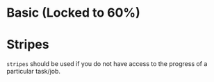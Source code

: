 
<Meta title="Loaders/ProgressBar" component={ProgressBar} />

# Basic (Locked to 60%)

<Canvas>
	<Story name="ProgressBar">
        <ProgressBar progress={60} />
	</Story>
</Canvas>

# Stripes

`stripes` should be used if you do not have access to the progress of a particular task/job.

<Canvas>
	<Story name="Stripes">
        <ProgressBar stripes={true} />
    </Story>
</Canvas>

